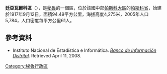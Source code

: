 '''廷亞瓦爾科區'''（{{lang-es|Distrito de Tinyahuarco}}），是[[秘魯|秘魯]]的一個區，位於該國中部[[帕斯科大區|帕斯科大區]]的[[帕斯科省|帕斯科省]]，始建於1917年9月12日，面積94.49平方公里，海拔高度4,275米，2005年人口5,784，人口密度每平方公里61人。

==參考資料==
*{{es icon}} Instituto Nacional de Estadística e Informática. ''[https://web.archive.org/web/20080423164200/http://desa.inei.gob.pe/mapas/bid/ Banco de Información Distrital]''. Retrieved April 11, 2008.

{{Peru-geo-stub}}
[[Category:秘魯行政區|Category:秘魯行政區]]